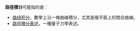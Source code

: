 '''路徑積分'''可能指的是：
* [[曲线积分|曲线积分]]，數學上沿一條曲線積分，尤其是複平面上的閉合曲線。
* [[路徑積分表述|路徑積分表述]]，一種量子力學表述。

{{disambig}}